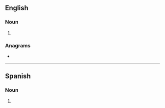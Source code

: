 {{also|anémias}}
==English==

===Noun===
{{head|en|noun plural form}}

# {{plural of|anemia|lang=en}}

===Anagrams===
* {{anagrams|en|a=aaeimns|aminase|amnesia}}

----

==Spanish==

===Noun===
{{head|es|noun form}}

# {{plural of|anemia|lang=es}}